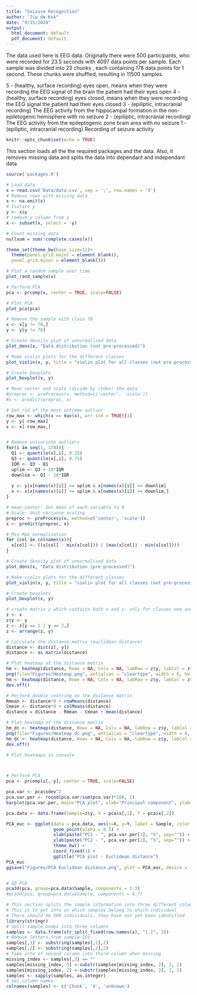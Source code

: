 ```yaml
---
title: "Seizure Recognition"
author: "Jip de Kok"
date: "9/15/2020"
output:
  html_document: default
  pdf_document: default
---
```


The data used here is EEG data. Originally there were 500 participants, who
were recorded for 23.5 seconds with 4097 data points per sample. Each sample
was divided into 23 chunks , each containing 178 data points for 1 second.
These chunks were shuffled, resulting in 11500 samples.


5 - (healthy, surface recording) eyes open, means when they were recording the EEG signal of the brain the patient had their eyes open
4 - (healthy, surface recording) eyes closed, means when they were recording the EEG signal the patient had their eyes closed
3 - (epiliptic, intracranial recording) The EEG activity from the hippocampal formation in the non-epiletogenic hemisphere with no seizure
2 - (epiliptic, intracranial recording) The EEG activity from the epileptogenic zone brain area with no seizure
1 - (epiliptic, intracranial recording) Recording of seizure activity



```r
knitr::opts_chunk$set(echo = TRUE)
```


This section loads all the the required packages and the data. Also, it removes missing data and splits the data into dependant and independant data.
```r
source('packages.R')

# Load data
x = read.csv('Data/data.csv', sep = ';', row.names = 'X')
# Remove rows with missing data
x <- na.omit(x)
# Isolate y
y <- x$y
# remove y column from x
x <- subset(x, select = -y)

```

```r
# Count missing data
nullsum = sum(!complete.cases(x))

theme_set(theme_bw(base_size=12)+ 
  theme(panel.grid.major = element_blank(),
  panel.grid.minor = element_blank()))

# Plot a random sample over time
plot_rand_sample(x)

```

```r
# Perform PCA
pca <- prcomp(x, center = TRUE, scale=FALSE)

# Plot PCA
plot_pca(pca)

# Remove the sample with class 70
x <- x[y != 70,]
y <- y[y != 70]

```

```r
# Create density plot of unnormalised data
plot_dens(x, "Data distribution (not pre-processed)")

# Make violin plots for the different classes
plot_violin(x, y, title = "violin plot for all classes (not pre-processed)")

# Create boxplots
plot_boxplot(x, y)
```


```r

# Mean center and scale (divide by stdev) the data
#preproc <- preProcess(x, method=c('center', 'scale'))
#x <- predict(preproc, x)

# Get rid of the most extreme outlier
row_max <- which(x == max(x), arr.ind = TRUE)[1]
y <- y[-row_max]
x <- x[-row_max,]


# Remove univariate outliers
for(i in seq(1, 178)){
  Q1 <- quantile(x[,i], 0.25)
  Q3 <- quantile(x[,i], 0.75)
  IQR <- Q3 - Q1
  uplim <- Q3 + 10*IQR
  downlim <- Q1 - 10*IQR
  
  y <- y[x[names(x)[i]] <= uplim & x[names(x)[i]] >= downlim]
  x <- x[x[names(x)[i]] <= uplim & x[names(x)[i]] >= downlim,]
}

# mean-center: Set mean of each variable to 0
# Scale: Unit variance scaling
preproc <- preProcess(x, method=c('center', 'scale'))
x <- predict(preproc, x)

# Min Max normalisation
for (col in colnames(x)){
  x[col] <- ((x[col] - min(x[col])) / (max(x[col]) - min(x[col])))
}

```


```r
# Create density plot of unnormalised data
plot_dens(x, "Data distribution (pre-processed)")

# Make violin plots for the different classes
plot_violin(x, y, title = "violin plot for all classes (not pre-processed)")

# Create boxplots
plot_boxplot(x, y)
```


``` r
# create matrix z which contains both x and y, only for classes one and two
z <- x
z$y <- y
z <- z[y == 1 | y == 2,]
z <- arrange(z, y)

# Calculate the distance matrix (euclidean distance)
distance <- dist(z[,-y])
distance <- as.matrix(distance)

# Plot heatmap of the distance matrix
hm <- heatmap(distance, Rowv = NA, Colv = NA, labRow = z$y, labCol = z$y, scale="none", main = "Distance heatmap - no scaling")
png(file="Figures/Heatmap.png", antialias = "cleartype", width = 6, height = 6, units = 'in', res = 600)
hm <- heatmap(distance, Rowv = NA, Colv = NA, labRow = z$y, labCol = z$y, scale="none", main = "Distance heatmap - no scaling")
dev.off()

# Perform double centring on the distance matrix
Rmean <- distance*0 + rowMeans(distance)
Cmean <- distance*0 + colMeans(distance)
distance = distance - Rmean - Cmean + mean(distance)

# Plot heatmap of the distance matrix
hm_dc <- heatmap(distance, Rowv = NA, Colv = NA, labRow = z$y, labCol = z$y, scale="none", main = "Distance heatmap - Double centred")
png(file="Figures/Heatmap_dc.png", antialias = "cleartype", width = 6, height = 6, units = 'in', res = 600)
hm_dc <- heatmap(distance, Rowv = NA, Colv = NA, labRow = z$y, labCol = z$y, scale="none", main = "Distance heatmap - Double centred")
dev.off()

# Plot heatmaps in console



# Perform PCA
pca <- prcomp(z[,-y], center = TRUE, scale=FALSE)

pca.var <- pca$sdev^2
pca.var.per <- round(pca.var/sum(pca.var)*100, 1)
barplot(pca.var.per, main="PCA plot", xlab="Principal component", ylab='Percent variation')

pca.data <- data.frame(Sample=z$y, X = pca$x[,1], Y = pca$x[,2])

PCA_euc <- ggplot(data = pca.data, aes(x=X, y=Y, label = Sample, color = factor(Sample))) +
                  geom_point(alpha = 0.5) +
                  xlab(paste("PC1 - ", pca.var.per[1], "%", sep="")) +
                  ylab(paste("PC2 - ", pca.var.per[2], "%", sep="")) +
                  theme_bw() +
                  coord_fixed(1) +
                  ggtitle("PCA plot - Euclidean distance")
PCA_euc
ggsave("Figures/PCA Euclidean distance.png", plot = PCA_euc, device = 'png', dpi=1200)


# 3D PCA
pca3d(pca, group=pca.data$Sample, components = 1:3)
#pca3d(pca, group=pca.data$Sample, components = 4:7)

```

```r
# This section splits the sample information into three different columns
# This is to get info on which samples belong to which individual
# There should be 500 individuals, they have not yet been identified
library(stringr)
# Split sample index into three columns
samples <- data.frame(str_split_fixed(row.names(x), "[.]", 3))
# Remove letters from sample IDs
samples[,1] <- substring(samples[,1],2)
samples[,2] <- substring(samples[,2],2)
# Take info of second column into third column when missing
missing_index <- samples[,3] == ""
samples[missing_index, 3] <-substr(samples[missing_index, 2], 2, 2)
samples[missing_index, 2] <-substr(samples[missing_index, 2], 1, 1)
samples <- sapply(samples, as.integer)
# Set column names
colnames(samples) <- c('Chunk', 'V', 'unknown')


```

